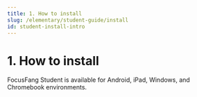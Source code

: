 ```yaml
---
title: 1. How to install
slug: /elementary/student-guide/install
id: student-install-intro
---
```



# 1. How to install

FocusFang Student is available for Android, iPad, Windows, and Chromebook environments.
